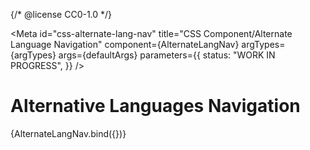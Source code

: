 {/* @license CC0-1.0 */}


<Meta
  id="css-alternate-lang-nav"
  title="CSS Component/Alternate Language Navigation"
  component={AlternateLangNav}
  argTypes={argTypes}
  args={defaultArgs}
  parameters={{
    status: "WORK IN PROGRESS",
  }}
/>

# Alternative Languages Navigation

<Canvas>
  <Story name="Default" args={exampleArgs}>
    {AlternateLangNav.bind({})}
  </Story>
</Canvas>

<ArgsTable story="Default" />
